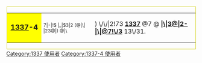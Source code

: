 <div style="float: left; border: solid #CCCC00 1px; margin: 1px;">
{| cellspacing="0" style="width: 238px; background: #FFFF99;"
| style="width: 45px; height: 45px; background: #FFFF00; text-align: center; font-size: 14pt" lang="en" | '''[[Leet|1337]]-4'''
| style="font-size: 9pt; padding: 4pt; line-height: 1.25em;" lang="en" | <nowiki>7|-|!$ |_|$3|2 (@|\| |23@|) @|\||) \/\/|2!73</nowiki> '''[[:category:1337 使用者|1337]]''' <nowiki>@7 @ </nowiki>'''[[:category:1337-4 使用者| |\|3@|2-|\|@7!\/3]]''' <nowiki>13\/31.</nowiki>
|}</div>

[[Category:1337 使用者]]
[[Category:1337-4 使用者]]